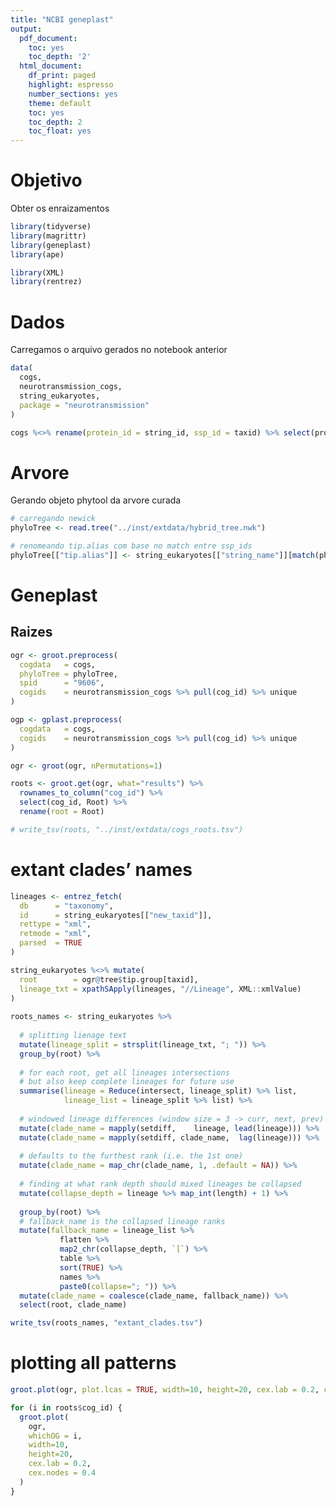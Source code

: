 ```yaml
---
title: "NCBI geneplast"
output:
  pdf_document:
    toc: yes
    toc_depth: '2'
  html_document:
    df_print: paged
    highlight: espresso
    number_sections: yes
    theme: default
    toc: yes
    toc_depth: 2
    toc_float: yes
---
```

# Objetivo
Obter os enraizamentos
```r
library(tidyverse)
library(magrittr)
library(geneplast)
library(ape)

library(XML)
library(rentrez)
```

# Dados
Carregamos o arquivo gerados no notebook anterior
```r
data(
  cogs,
  neurotransmission_cogs,
  string_eukaryotes,
  package = "neurotransmission"
)

cogs %<>% rename(protein_id = string_id, ssp_id = taxid) %>% select(protein_id, ssp_id, cog_id)
```

# Arvore
Gerando objeto phytool da arvore curada
```r
# carregando newick
phyloTree <- read.tree("../inst/extdata/hybrid_tree.nwk")

# renomeando tip.alias com base no match entre ssp_ids
phyloTree[["tip.alias"]] <- string_eukaryotes[["string_name"]][match(phyloTree[["tip.label"]], string_eukaryotes[["taxid"]])]
```

# Geneplast
## Raizes
```r
ogr <- groot.preprocess(
  cogdata   = cogs,
  phyloTree = phyloTree,
  spid      = "9606",
  cogids    = neurotransmission_cogs %>% pull(cog_id) %>% unique
)

ogp <- gplast.preprocess(
  cogdata   = cogs,
  cogids    = neurotransmission_cogs %>% pull(cog_id) %>% unique
)

ogr <- groot(ogr, nPermutations=1)
```

```r
roots <- groot.get(ogr, what="results") %>%
  rownames_to_column("cog_id") %>%
  select(cog_id, Root) %>%
  rename(root = Root)

# write_tsv(roots, "../inst/extdata/cogs_roots.tsv")
```

# extant clades' names
```r
lineages <- entrez_fetch(
  db      = "taxonomy",
  id      = string_eukaryotes[["new_taxid"]],
  rettype = "xml",
  retmode = "xml",
  parsed  = TRUE
)

string_eukaryotes %<>% mutate(
  root        = ogr@tree$tip.group[taxid],
  lineage_txt = xpathSApply(lineages, "//Lineage", XML::xmlValue)
)
  
roots_names <- string_eukaryotes %>%
  
  # splitting lienage text
  mutate(lineage_split = strsplit(lineage_txt, "; ")) %>%
  group_by(root) %>%
  
  # for each root, get all lineages intersections
  # but also keep complete lineages for future use
  summarise(lineage = Reduce(intersect, lineage_split) %>% list,
            lineage_list = lineage_split %>% list) %>%
  
  # windowed lineage differences (window size = 3 -> curr, next, prev)
  mutate(clade_name = mapply(setdiff,    lineage, lead(lineage))) %>%
  mutate(clade_name = mapply(setdiff, clade_name,  lag(lineage))) %>%
  
  # defaults to the furthest rank (i.e. the 1st one)
  mutate(clade_name = map_chr(clade_name, 1, .default = NA)) %>%
  
  # finding at what rank depth should mixed lineages be collapsed
  mutate(collapse_depth = lineage %>% map_int(length) + 1) %>%
  
  group_by(root) %>%
  # fallback_name is the collapsed lineage ranks
  mutate(fallback_name = lineage_list %>%
           flatten %>%
           map2_chr(collapse_depth, `[`) %>%
           table %>%
           sort(TRUE) %>%
           names %>%
           paste0(collapse="; ")) %>%
  mutate(clade_name = coalesce(clade_name, fallback_name)) %>%
  select(root, clade_name)

write_tsv(roots_names, "extant_clades.tsv")
```

# plotting all patterns
```r
groot.plot(ogr, plot.lcas = TRUE, width=10, height=20, cex.lab = 0.2, cex.nodes = 0.4)

for (i in roots$cog_id) {
  groot.plot(
    ogr, 
    whichOG = i, 
    width=10, 
    height=20, 
    cex.lab = 0.2, 
    cex.nodes = 0.4
  )
}
```

